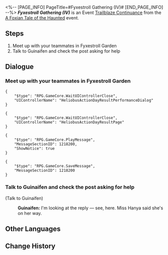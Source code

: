 <%-- [PAGE_INFO]
PageTitle=#Fyxestroll Gathering (IV)#
[END_PAGE_INFO] --%>
{{Stub|Dialogue.}}
{{Mission Infobox
|id            = 8015194
|title         = 
|image         = <!--Mission Fyxestroll Gathering (IV).png-->
|type          = Trailblaze Continuance
|event_name    = A Foxian Tale of the Haunted
|chapter       = A Foxian Tale of the Haunted
|requirements  = Reach phase 4 in [[A Foxian Tale of the Haunted]]
|summary       = Summoned by the Ten-Lords Commission, you have established the "Ten-Lords Commission Special Operations Team for the Heliobi Containment Breach Incident."<br />Now, you need to collect clues about the escaped heliobi from the Ghostly Grove.
|characters    = Guinaifen; Trailblazer
|startLocation = [[The Xianzhou Luofu]] - [[Fyxestroll Garden]]
|world         = The Xianzhou Luofu
|area          = Fyxestroll Garden
|prev          = 
|next          = Foxian Dream
|rewards       = 
}}
'''''Fyxestroll Gathering (IV)''''' is an Event [[Trailblaze Continuance]] from the [[A Foxian Tale of the Haunted]] event.

==Steps==
# Meet up with your teammates in Fyxestroll Garden
# Talk to Guinaifen and check the post asking for help

<!--
==Gameplay Notes==

--><!--
==Trial Character==

-->
==Dialogue==
{{Stub Dialogue}}

===Meet up with your teammates in Fyxestroll Garden{{subst:void|<!--801519401-->}}===
{{Mission Description|type=continuance|location=Fyxestroll Garden|Once again, you reunite with your fellow ghost hunters at Fyxestroll Garden. Scanning through the posts on Ghostly Grove and conducting investigations have become routine tasks for you.}}
{{Dialogue Start}}
<pre>{
	"$type": "RPG.GameCore.WaitUIControllerClose",
	"UIControllerName": "HeliobusActionDayResultPerformanceDialog"
}</pre>
<pre>{
	"$type": "RPG.GameCore.WaitUIControllerClose",
	"UIControllerName": "HeliobusActionDayResultPage"
}</pre>
<pre>{
	"$type": "RPG.GameCore.PlayMessage",
	"MessageSectionID": 1218200,
	"ShowNotice": true
}</pre>
<pre>{
	"$type": "RPG.GameCore.SaveMessage",
	"MessageSectionID": 1218200
}</pre>
{{Dialogue End}}

===Talk to Guinaifen and check the post asking for help{{subst:void|<!--801519402-->}}===
{{Mission Description|type=continuance|location=Fyxestroll Garden|update|Having completed your adventure, you and your fellow ghost hunters are expected to reunite at Fyxestroll Garden as always, just like checking into work... However, Huohuo is missing this time!<br />Guinaifen has posted a message seeking information about Huohuo's whereabouts. Talk to her and see if she has discovered anything.}}
{{Dialogue Start}}

;(Talk to Guinaifen)
:{{A|VO side2 hzzy guinaifen 237.ogg}} '''Guinaifen:''' I'm looking at the reply &mdash; see, here. Miss Hanya said she's on her way.
{{Dialogue End}}

==Other Languages==
{{Other Languages
|en   = Fyxestroll Gathering (IV)
|zhs  = 绥园聚首•其四
|zht  = 綏園聚首•其四
|ja   = 綏園の集い・其の四
|ko   = 유원에서의 회합•4
|es   = Reunión en el Jardín del Sosiego&nbsp;IV
|fr   = Réunion au Jardin de vulpeflâne IV
|ru   = Встреча в Саду безмятежности IV
|th   = สวนเฮี้ยนแดนสงัด 4
|vi   = Tập Hợp Tại Khu Vườn Tĩnh Mịch 4
|de   = Versammlung im Fuchsfeengarten IV
|id   = Pertemuan Fyxestroll Garden 4
|pt   = Encontro Flamavulpe (IV)
}}

==Change History==
{{Change History|1.5}}
